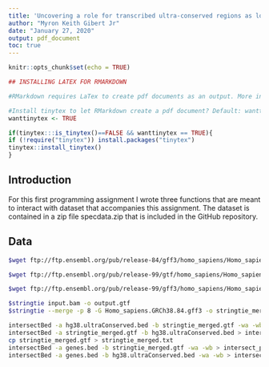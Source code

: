 ```yaml
---
title: 'Uncovering a role for transcribed ultra-conserved regions as long non-coding RNAs in glioblastoma'
author: "Myron Keith Gibert Jr"
date: "January 27, 2020"
output: pdf_document
toc: true
---
```


```r
knitr::opts_chunk$set(echo = TRUE)
```

```r
## INSTALLING LATEX FOR RMARKDOWN

#RMarkdown requires LaTex to create pdf documents as an output. More information can be found [here](https://bookdown.org/yihui/rmarkdown/pdf-document.html). Alternatively, output can be set to "html_document" or "word_document". End users may install LaTex by setting the "wanttinytex" variable to FALSE and running the following script:

#Install tinytex to let RMarkdown create a pdf document? Default: wanttinytex <- FALSE
wanttinytex <- TRUE

if(tinytex:::is_tinytex()==FALSE && wanttinytex == TRUE){
if (!require("tinytex")) install.packages("tinytex")
tinytex::install_tinytex()
}
```

## Introduction
For this first programming assignment I wrote three functions that are meant to interact with dataset that accompanies this assignment. The dataset is contained in a zip file specdata.zip that is included in the GitHub repository.

## Data

```bash
$wget ftp://ftp.ensembl.org/pub/release-84/gff3/homo_sapiens/Homo_sapiens.GRCh38.84.gff3.gz

$wget ftp://ftp.ensembl.org/pub/release-99/gtf/homo_sapiens/Homo_sapiens.GRCh38.99.gtf.gz

$wget ftp://ftp.ensembl.org/pub/release-99/gff3/homo_sapiens/Homo_sapiens.GRCh38.99.gff3.gz

$stringtie input.bam -o output.gtf
$stringtie --merge -p 8 -G Homo_sapiens.GRCh38.84.gff3 -o stringtie_merged.gtf mergelist.txt

intersectBed -a hg38.ultraConserved.bed -b stringtie_merged.gtf -wa -wb > intersect_TUCRs.txt
intersectBed -a stringtie_merged.gtf -b hg38.ultraConserved.bed > intersect_Transcripts.txt
cp stringtie_merged.gtf > stringtie_merged.txt
intersectBed -a genes.bed -b stringtie_merged.gtf -wa -wb > intersect_ptns.txt
intersectBed -a genes.bed -b hg38.ultraConserved.bed -wa -wb > intersect_ptns_TUCR.txt
```


